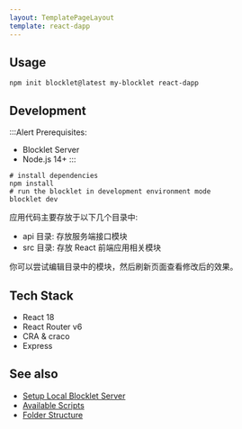 ```yaml
---
layout: TemplatePageLayout
template: react-dapp
---
```


<TemplateInfo templateName="react-dapp" />

## Usage

```shell
npm init blocklet@latest my-blocklet react-dapp
```

## Development

:::Alert
Prerequisites: 

- Blocklet Server
- Node.js 14+
:::

```shell
# install dependencies
npm install
# run the blocklet in development environment mode
blocklet dev
```

应用代码主要存放于以下几个目录中:  

- api 目录: 存放服务端接口模块
- src 目录: 存放 React 前端应用相关模块

你可以尝试编辑目录中的模块，然后刷新页面查看修改后的效果。

## Tech Stack

- React 18
- React Router v6
- CRA & craco
- Express

## See also

- [Setup Local Blocklet Server](https://developer.blocklet.io/docs/en/quick-start/blocklet-server)
- [Available Scripts](/reference/npm-scripts)
- [Folder Structure](/reference/blocklet-structure)
